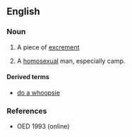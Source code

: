 ==English==

===Noun===
{{en-noun}}

# {{context|British|childish|lang=en}} A piece of [[excrement]]
# {{Context|British|lang=en}} A [[homosexual]] man, especially camp.

====Derived terms====
* [[do a whoopsie]]

===References===
*OED 1993 (online)